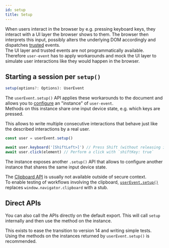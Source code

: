 ```yaml
---
id: setup
title: Setup
---
```


When users interact in the browser by e.g. pressing keyboard keys, they interact
with a UI layer the browser shows to them. The browser then interprets this
input, possibly alters the underlying DOM accordingly and dispatches
[trusted](https://developer.mozilla.org/en-US/docs/Web/API/Event/isTrusted)
events.  
The UI layer and trusted events are not programmatically available.  
Therefore `user-event` has to apply workarounds and mock the UI layer to
simulate user interactions like they would happen in the browser.

## Starting a session per `setup()`

```ts
setup(options?: Options): UserEvent
```

The `userEvent.setup()` API applies these workarounds to the document and allows
you to [configure](options.mdx) an "instance" of `user-event`.  
Methods on this instance share one input device state, e.g. which keys are
pressed.

This allows to write multiple consecutive interactions that behave just like the
described interactions by a real user.

```js
const user = userEvent.setup()

await user.keyboard('[ShiftLeft>]') // Press Shift (without releasing it)
await user.click(element) // Perform a click with `shiftKey: true`
```

The instance exposes another `.setup()` API that allows to configure another
instance that shares the same input device state.

The [Clipboard API](https://developer.mozilla.org/en-US/docs/Web/API/Clipboard)
is usually not available outside of secure context.  
To enable testing of workflows involving the clipboard,
[`userEvent.setup()`](setup.mdx) replaces `window.navigator.clipboard` with a stub.

## Direct APIs

You can also call the APIs directly on the default export. This will call
`setup` internally and then use the method on the instance.

This exists to ease the transition to version 14 and writing simple tests. Using
the methods on the instances returned by `userEvent.setup()` is recommended.
